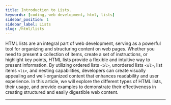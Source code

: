 ```yaml
---
title: Introduction to Lists.
keywords: [coding, web development, html, lists]
sidebar_position: 1
sidebar_label: Lists
slug: /html/lists
---
```



HTML lists are an integral part of web development, serving as a powerful tool for organizing and structuring content on web pages. Whether you need to present a collection of items, create a set of instructions, or highlight key points, HTML lists provide a flexible and intuitive way to present information. By utilizing ordered lists `<ol>`, unordered lists `<ul>`, list items `<li>`, and nesting capabilities, developers can create visually appealing and well-organized content that enhances readability and user experience. In this article, we will explore the different types of HTML lists, their usage, and provide examples to demonstrate their effectiveness in creating structured and easily digestible web content.

<hr />
<DocCardList items={useCurrentSidebarCategory().items} />
